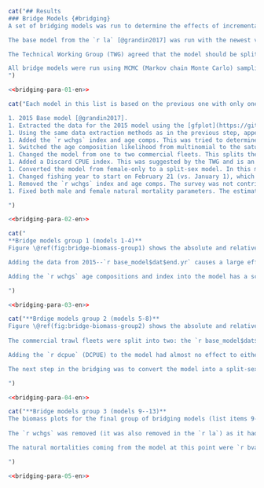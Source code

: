 ```r
cat("## Results
### Bridge Models {#bridging}
A set of bridging models was run to determine the effects of incremental model modifications while moving from the single-sex, single-fleet `r la` model to the split-sex, two-fleet model used in this assessment.

The base model from the `r la` [@grandin2017] was run with the newest version of the `r iscam` [@iscam] code and the original data files. The parameter estimates, reference points, estimated trajectories, index fits, and age composition fits were determined to be identical. The 2015 model was a female-only catch-at-age model with 4 indices of abundance, which included the three Synoptic surveys and the Hecate Strait Multispecies assemblage survey.

The Technical Working Group (TWG) agreed that the model should be split-sex, based on the sexual dimorphism observed in the age and length data for this species, and there being 8 more years of data since the `r la`, which allowed for an larger number of age proportion specimens for each sex.

All bridge models were run using MCMC (Markov chain Monte Carlo) sampling with a chain length of `r f(mcmc_chain_length)`, a sample frequency of `r f(mcmc_sample_freq)`, giving `r f(mcmc_num_samples)` samples, which were then burned in by `r f(mcmc_burn_in)` giving a total of `r f(mcmc_actual_samples)` samples actually used.
")
```
```r
<<bridging-para-01-en>>
```

```r
cat("Each model in this list is based on the previous one with only one change made so incremental changes can be tracked.

1. 2015 Base model [@grandin2017].
1. Extracted the data for the 2015 model using the [gfplot](https://github.com/pbs-assess/gfplot) package, which has been used in several assessments and in the [gfsynopsis](https://github.com/pbs-assess/gfsynopsis) report [@anderson2019synopsis; @dfo2022synopsis].
1. Using the same data extraction methods as in the previous step, appended data up to and including 2021. The proportion female was changed in this step from 70% to `r total_prop_female`%.
1. Added the `r wchgs` index and age comps. This was tried to determine how the additional survey years since 2015 contributed to the model fit.
1. Switched the age composition likelihood from multinomial to the saturating parameterization of the Dirichlet-multinomial [@thorson2016]. We did this because in more complex model configurations the multivariate normal logistic had convergence issues and the standard multinomial would have required manually re-weighting the age proportions for each model run [@francis2016].
1. Changed the model from one to two commercial fleets. This splits the commercial trawl catch into catch from Freezer Trawlers and Shoreside fleets. This was done on the recommendation of the Technical Working Group (TWG) since the large freezer trawlers may fish differently and have different selectivity than the shoreside vessels.
1. Added a Discard CPUE index. This was suggested by the TWG and is an index for vessels that were not fishing for `r sp` and therefore were discarding all that they caught incidentally. The selectivity could not be estimated for this index since there are no age composition data for it, so its selectivity was fixed to values representative of other estimated selectivities from other gears. See Appendix \@ref(app:dcpue) for details on how this index was generated.
1. Converted the model from female-only to a split-sex model. In this model, the two natural mortality parameters for male and female were estimated.
1. Changed fishing year to start on February 21 (vs. January 1), which is the date currently used by Fisheries Management for the fishing year.
1. Removed the `r wchgs` index and age comps. The survey was not contributing meaningfully to the assessment and the estimated selectivities were not viable due to too few samples. Its removal was suggested by the TWG.
1. Fixed both male and female natural mortality parameters. The estimated values were quite low for this species based on assessments in neighbouring jurisdictions [@goa2017; @goa2019; @goa2020; @goa2021].

")
```

```r
<<bridging-para-02-en>>
```

```r
cat("
**Bridge models group 1 (models 1-4)**
Figure \@ref(fig:bridge-biomass-group1) shows the absolute and relative spawning biomass for the first four bridging models in the list above (list items 1--4). Changing the data extraction method for all data up to 2014 had minimal effect, with only a small difference in 2015 absolute biomass and a very small difference in 2015 relative biomass. Small changes in data are mainly due to changes in survey indices, which are caused by survey blocks being removed from the entire survey series. These blocks were found to be unfishable or inappropriate for the index in the surveys since 2014 and were removed from the entire series, changing the historical indices slightly from those included in the `r la`.

Adding the data from 2015--`r base_model$dat$end.yr` causes a large effect in the model (Figure \@ref(fig:bridge-biomass-group1)). The biomass begins dropping more rapidly as far back as 2002, with a relatively steep drop from 2010--2020. This decline in the biomass is caused mainly by the declining indices of abundance in that time period. From 2021--2022 the model shows the beginnings of an upward trend. Credible intervals (CIs) become much narrower with the addition of the 2015--`r base_model$dat$end.yr` data.

Adding the `r wchgs` age compositions and index into the model has a scaling effect in the earlier part of the trajectory, but both absolute and relative biomasses are nearly identical for 2022 (Figure \@ref(fig:bridge-biomass-group1)).

")
```

```r
<<bridging-para-03-en>>
```

```r
cat("**Brdige models group 2 (models 5-8)**
Figure \@ref(fig:bridge-biomass-group2) shows the absolute and relative spawning biomass for the second group of four bridging models (list items 5--8). Changing the age data weighting to a parameterized form, the saturated Dirichlet multinomial (DM) [@thorson2016], causes a drop in absolute biomass and $B_0$. The $B_0$ median for the first model in Figure \@ref(fig:bridge-biomass-group2), when compared to the $B_0$ median for the last model in Figure \@ref(fig:bridge-biomass-group1) shows there is a decline from `r bvals[[1]][[4]]$bo[1]` thousand t to `r bvals[[2]][[1]]$bo[1]` thousand t. However, the biomass estimate is also scaled down, so the `r bvals[[1]][[4]]$depl[3]` relative biomass only drops a small amount (`r bvals[[1]][[4]]$depl[1]` to `r bvals[[2]][[1]]$depl[1]`).
    
The commercial trawl fleets were split into two: the `r base_model$dat$fleet_gear_names[1]` and `r base_model$dat$fleet_gear_names[2]` fleets. This changed the model internals significantly but had negligible effect on the biomass and relative biomass trajectories (Figure \@ref(fig:bridge-biomass-group2)).

Adding the `r dcpue` (DCPUE) to the model had almost no effect to either the output biomass nor the $B_0$ estimates. It did, however, reduce the credible interval (Figure \@ref(fig:bridge-biomass-group2), left panel). This reduction in credible interval would likely be due to the good fit to the index (Figure \@ref(fig:bridge-index-group2)). The details of the DCPUE are given in Appendix \@ref(app:dcpue).

The next step in the bridging was to convert the model into a split-sex model. All previous bridge models were female-only and this step involved significant modifications to the `r iscam` model code. This change caused a drop in final-year biomass and relative biomass, and some overall scaling up of the historical relative biomass trajectory (Figure \@ref(fig:bridge-biomass-group2)). The switch to a split-sex model did have an impact on the index fit to the `r qcs`---the first few years' fit was closer to the inital index point, which was significantly lower than the rest in the series (Figure \@ref(fig:bridge-index-group2)). This is likely a selectivity issue caused by a higher proportionate amount of females per age group in the first few survey years (2003 and 2005) followed by no age data for that survey from 2006--2010 (Figure \@ref(fig:fig-ages)).

")
```

```r
<<bridging-para-04-en>>
```

```r
cat("**Bridge models group 3 (models 9--13)**
The biomass plots for the final group of bridging models (list items 9-13) can be found in Figure \@ref(fig:bridge-biomass-group3). For the first of these models, the fishing year was changed from what it was in the `r la`, January 1--December 31 to February 21--February 20. This change was made to reflect the start date for the fishery each year in Canada (February 21). The effect of this is the median $B_0$ dropping a small amount from `r bvals[[1]][[4]]$sbo[1]` to `r bvals[[2]][[1]]$sbo[1]` thousand t, and the `r bvals[[1]][[4]]$depl[3]` relative biomass being reduced from `r bvals[[1]][[4]]$depl[1]` to `r bvals[[2]][[1]]$depl[1]`. The credible interval of the absolute biomass is reduced by this change in fishery timing from `r bvals[[1]][[4]]$sbt[2]` to `r bvals[[2]][[1]]$sbt[2]`. However, the credible interval on the relative biomass is still very similar to the previous model in group 2, `r bvals[[1]][[4]]$depl[2]` for the previous model vs. `r bvals[[2]][[1]]$depl[2]` for the one with the fishery timing change (Figure \@ref(fig:bridge-biomass-group3)).
    
The `r wchgs` was removed (it was also removed in the `r la`) as it had very little effect on the biomass and some non-sensical selectivity estimates (Figure \@ref(fig:bridge-biomass-group3)).

The natural mortalities coming from the model at this point were `r bvals[[3]][[2]]$m_male[1]` for males and `r bvals[[3]][[2]]$m_female[1]` for females with credible intervals of `r bvals[[3]][[2]]$m_male[2]` and `r bvals[[3]][[2]]$m_female[2]` respectively. While the value for males made sense when compared to assessments done in neighbouring jurisdictions, the female value was much lower than what was expected (Figure \@ref(fig:bridge-biomass-group3)). The `r la` estimated a value of 0.314 for female natural mortality and the Gulf of Alaska (GOA) assessment use a fixed value of 0.35 [@goa2019]. We decided to fix the natural mortalities at the same values as the GOA assessment, which are 0.2 for males and 0.35 for females.

")
```

```r
<<bridging-para-05-en>>
```

